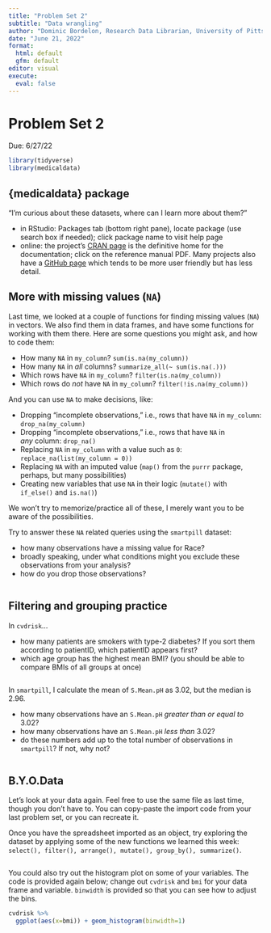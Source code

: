 ```yaml
---
title: "Problem Set 2"
subtitle: "Data wrangling"
author: "Dominic Bordelon, Research Data Librarian, University of Pittsburgh Library System"
date: "June 21, 2022"
format: 
  html: default
  gfm: default
editor: visual
execute:
  eval: false
---
```


# Problem Set 2

Due: 6/27/22

```r
library(tidyverse)
library(medicaldata)
```

## {medicaldata} package

"I'm curious about these datasets, where can I learn more about them?"

-   in RStudio: Packages tab (bottom right pane), locate package (use search box if needed); click package name to visit help page
-   online: the project's [CRAN page](https://cran.r-project.org/web/packages/medicaldata/index.html) is the definitive home for the documentation; click on the reference manual PDF. Many projects also have a [GitHub page](https://higgi13425.github.io/medicaldata/) which tends to be more user friendly but has less detail.

## More with missing values (`NA`)

Last time, we looked at a couple of functions for finding missing values (`NA`) in vectors. We also find them in data frames, and have some functions for working with them there. Here are some questions you might ask, and how to code them:

-   How many `NA` in `my_column`? `sum(is.na(my_column))`
-   How many `NA` in *all* columns? `summarize_all(~ sum(is.na(.)))`
-   Which rows have `NA` in `my_column`? `filter(is.na(my_column))`
-   Which rows do *not* have `NA` in `my_column`? `filter(!is.na(my_column))`

And you can use `NA` to make decisions, like:

-   Dropping "incomplete observations," i.e., rows that have `NA` in `my_column`: `drop_na(my_column)`
-   Dropping "incomplete observations," i.e., rows that have `NA` in *any* column: `drop_na()`
-   Replacing `NA` in `my_column` with a value such as `0`: `replace_na(list(my_column = 0))`
-   Replacing `NA` with an imputed value (`map()` from the `purrr` package, perhaps, but many possibilities)
-   Creating new variables that use `NA` in their logic (`mutate()` with `if_else()` and `is.na()`)

We won't try to memorize/practice all of these, I merely want you to be aware of the possibilities.

Try to answer these `NA` related queries using the `smartpill` dataset:

-   how many observations have a missing value for Race?
-   broadly speaking, under what conditions might you exclude these observations from your analysis?
-   how do you drop those observations?

```r

```

## Filtering and grouping practice

In `cvdrisk`...

-   how many patients are smokers with type-2 diabetes? If you sort them according to patientID, which patientID appears first?
-   which age group has the highest mean BMI? (you should be able to compare BMIs of all groups at once)

```r
 
```

In `smartpill`, I calculate the mean of `S.Mean.pH` as 3.02, but the median is 2.96.

-   how many observations have an `S.Mean.pH` *greater than or equal to* 3.02?
-   how many observations have an `S.Mean.pH` *less than* 3.02?
-   do these numbers add up to the total number of observations in `smartpill`? If not, why not?

```r

```

## B.Y.O.Data

Let's look at your data again. Feel free to use the same file as last time, though you don't have to. You can copy-paste the import code from your last problem set, or you can recreate it.

Once you have the spreadsheet imported as an object, try exploring the dataset by applying some of the new functions we learned this week: `select(), filter(), arrange(), mutate(), group_by(), summarize()`.

```r

```

You could also try out the histogram plot on some of your variables. The code is provided again below; change out `cvdrisk` and `bmi` for your data frame and variable. `binwidth` is provided so that you can see how to adjust the bins.

```r

cvdrisk %>% 
  ggplot(aes(x=bmi)) + geom_histogram(binwidth=1)

```
